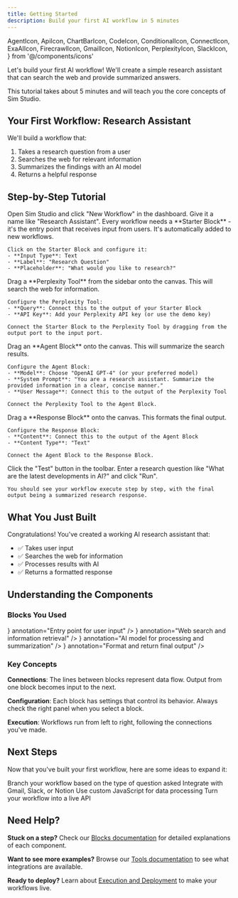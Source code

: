 ```yaml
---
title: Getting Started
description: Build your first AI workflow in 5 minutes
---
```


  AgentIcon,
  ApiIcon,
  ChartBarIcon,
  CodeIcon,
  ConditionalIcon,
  ConnectIcon,
  ExaAIIcon,
  FirecrawlIcon,
  GmailIcon,
  NotionIcon,
  PerplexityIcon,
  SlackIcon,
} from '@/components/icons'

Let's build your first AI workflow! We'll create a simple research assistant that can search the web and provide summarized answers.

<Callout type="info">
  This tutorial takes about 5 minutes and will teach you the core concepts of Sim Studio.
</Callout>

## Your First Workflow: Research Assistant

We'll build a workflow that:
1. Takes a research question from a user
2. Searches the web for relevant information
3. Summarizes the findings with an AI model
4. Returns a helpful response

## Step-by-Step Tutorial

<Steps>
  <Step title="Create a new workflow">
    Open Sim Studio and click "New Workflow" in the dashboard. Give it a name like "Research Assistant".
  </Step>
  
  <Step title="Add the starting block">
    Every workflow needs a **Starter Block** - it's the entry point that receives input from users. It's automatically added to new workflows.
    
    Click on the Starter Block and configure it:
    - **Input Type**: Text
    - **Label**: "Research Question"
    - **Placeholder**: "What would you like to research?"
  </Step>
  
  <Step title="Add a web search tool">
    Drag a **Perplexity Tool** from the sidebar onto the canvas. This will search the web for information.
    
    Configure the Perplexity Tool:
    - **Query**: Connect this to the output of your Starter Block
    - **API Key**: Add your Perplexity API key (or use the demo key)
    
    Connect the Starter Block to the Perplexity Tool by dragging from the output port to the input port.
  </Step>
  
  <Step title="Add an AI agent">
    Drag an **Agent Block** onto the canvas. This will summarize the search results.
    
    Configure the Agent Block:
    - **Model**: Choose "OpenAI GPT-4" (or your preferred model)
    - **System Prompt**: "You are a research assistant. Summarize the provided information in a clear, concise manner."
    - **User Message**: Connect this to the output of the Perplexity Tool
    
    Connect the Perplexity Tool to the Agent Block.
  </Step>
  
  <Step title="Add a response block">
    Drag a **Response Block** onto the canvas. This formats the final output.
    
    Configure the Response Block:
    - **Content**: Connect this to the output of the Agent Block
    - **Content Type**: "Text"
    
    Connect the Agent Block to the Response Block.
  </Step>
  
  <Step title="Test your workflow">
    Click the "Test" button in the toolbar. Enter a research question like "What are the latest developments in AI?" and click "Run".
    
    You should see your workflow execute step by step, with the final output being a summarized research response.
  </Step>
</Steps>

## What You Just Built

Congratulations! You've created a working AI research assistant that:
- ✅ Takes user input
- ✅ Searches the web for information
- ✅ Processes results with AI
- ✅ Returns a formatted response

## Understanding the Components

### Blocks You Used

<Files>
  <File
    name="Starter Block"
    icon={<ConnectIcon className="h-4 w-4" />}
    annotation="Entry point for user input"
  />
  <File
    name="Perplexity Tool"
    icon={<PerplexityIcon className="h-4 w-4" />}
    annotation="Web search and information retrieval"
  />
  <File
    name="Agent Block"
    icon={<AgentIcon className="h-4 w-4" />}
    annotation="AI model for processing and summarization"
  />
  <File
    name="Response Block"
    icon={<ApiIcon className="h-4 w-4" />}
    annotation="Format and return final output"
  />
</Files>

### Key Concepts

**Connections**: The lines between blocks represent data flow. Output from one block becomes input to the next.

**Configuration**: Each block has settings that control its behavior. Always check the right panel when you select a block.

**Execution**: Workflows run from left to right, following the connections you've made.

## Next Steps

Now that you've built your first workflow, here are some ideas to expand it:

<Cards>
  <Card title="Add Conditions" href="/blocks/condition">
    Branch your workflow based on the type of question asked
  </Card>
  <Card title="Use More Tools" href="/tools">
    Integrate with Gmail, Slack, or Notion
  </Card>
  <Card title="Add Functions" href="/blocks/function">
    Use custom JavaScript for data processing
  </Card>
  <Card title="Deploy Your Workflow" href="/execution">
    Turn your workflow into a live API
  </Card>
</Cards>

## Need Help?

**Stuck on a step?** Check our [Blocks documentation](/blocks) for detailed explanations of each component.

**Want to see more examples?** Browse our [Tools documentation](/tools) to see what integrations are available.

**Ready to deploy?** Learn about [Execution and Deployment](/execution) to make your workflows live.
